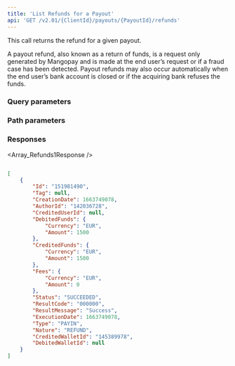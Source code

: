 ```yaml
---
title: 'List Refunds for a Payout'  
api: 'GET /v2.01/{ClientId}/payouts/{PayoutId}/refunds'  
---
```




This call returns the refund for a given payout.   

A payout refund, also known as a return of funds, is a request only generated by Mangopay and is made at the end user’s request or if a fraud case has been detected. Payout refunds may also occur automatically when the end user’s bank account is closed or if the acquiring bank refuses the funds.  

### Query parameters  

<Status />  

<ResultCode />  

<BeforeDate1 />  

<AfterDate1 />  

### Path parameters  

<PayoutId />  

### Responses  

<AccordionGroup><Accordion title="200">  

<Array_Refunds1Response /></Accordion></AccordionGroup>  

<ResponseExample>  

```json 200  

[
    {
        "Id": "151981490",
        "Tag": null,
        "CreationDate": 1663749078,
        "AuthorId": "142036728",
        "CreditedUserId": null,
        "DebitedFunds": {
            "Currency": "EUR",
            "Amount": 1500
        },
        "CreditedFunds": {
            "Currency": "EUR",
            "Amount": 1500
        },
        "Fees": {
            "Currency": "EUR",
            "Amount": 0
        },
        "Status": "SUCCEEDED",
        "ResultCode": "000000",
        "ResultMessage": "Success",
        "ExecutionDate": 1663749078,
        "Type": "PAYIN",
        "Nature": "REFUND",
        "CreditedWalletId": "145389978",
        "DebitedWalletId": null
    }
]  

 ```  

</ResponseExample>  

<RequestExample>  
    <PhpListRefundsPayout />
    <NodeListRefundsPayout />
    <RubyListRefundsPayout />
    <JavaListPayoutRefunds />
    <PythonListPayoutRefunds />
    <NetListPayoutRefunds />
</RequestExample>